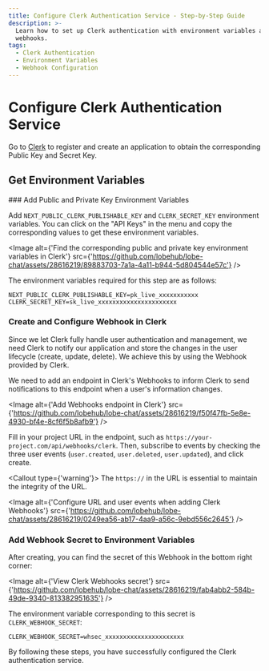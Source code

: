 ```yaml
---
title: Configure Clerk Authentication Service - Step-by-Step Guide
description: >-
  Learn how to set up Clerk authentication with environment variables and
  webhooks.
tags:
  - Clerk Authentication
  - Environment Variables
  - Webhook Configuration
---
```


# Configure Clerk Authentication Service

Go to [Clerk](https://clerk.com?utm_source=lobehub\&utm_medium=docs) to register and create an application to obtain the corresponding Public Key and Secret Key.

## Get Environment Variables

<Steps>
  ### Add Public and Private Key Environment Variables

  Add `NEXT_PUBLIC_CLERK_PUBLISHABLE_KEY` and `CLERK_SECRET_KEY` environment variables. You can click on the "API Keys" in the menu and copy the corresponding values to get these environment variables.

  <Image alt={'Find the corresponding public and private key environment variables in Clerk'} src={'https://github.com/lobehub/lobe-chat/assets/28616219/89883703-7a1a-4a11-b944-5d804544e57c'} />

  The environment variables required for this step are as follows:

  ```shell
  NEXT_PUBLIC_CLERK_PUBLISHABLE_KEY=pk_live_xxxxxxxxxxx
  CLERK_SECRET_KEY=sk_live_xxxxxxxxxxxxxxxxxxxxxx
  ```

  ### Create and Configure Webhook in Clerk

  Since we let Clerk fully handle user authentication and management, we need Clerk to notify our application and store the changes in the user lifecycle (create, update, delete). We achieve this by using the Webhook provided by Clerk.

  We need to add an endpoint in Clerk's Webhooks to inform Clerk to send notifications to this endpoint when a user's information changes.

  <Image alt={'Add Webhooks endpoint in Clerk'} src={'https://github.com/lobehub/lobe-chat/assets/28616219/f50f47fb-5e8e-4930-bf4e-8cf6f5b8afb9'} />

  Fill in your project URL in the endpoint, such as `https://your-project.com/api/webhooks/clerk`. Then, subscribe to events by checking the three user events (`user.created`, `user.deleted`, `user.updated`), and click create.

  <Callout type={'warning'}>
    The `https://` in the URL is essential to maintain the integrity of the URL.
  </Callout>

  <Image alt={'Configure URL and user events when adding Clerk Webhooks'} src={'https://github.com/lobehub/lobe-chat/assets/28616219/0249ea56-ab17-4aa9-a56c-9ebd556c2645'} />

  ### Add Webhook Secret to Environment Variables

  After creating, you can find the secret of this Webhook in the bottom right corner:

  <Image alt={'View Clerk Webhooks secret'} src={'https://github.com/lobehub/lobe-chat/assets/28616219/fab4abb2-584b-49de-9340-813382951635'} />

  The environment variable corresponding to this secret is `CLERK_WEBHOOK_SECRET`:

  ```shell
  CLERK_WEBHOOK_SECRET=whsec_xxxxxxxxxxxxxxxxxxxxxx
  ```
</Steps>

By following these steps, you have successfully configured the Clerk authentication service.
